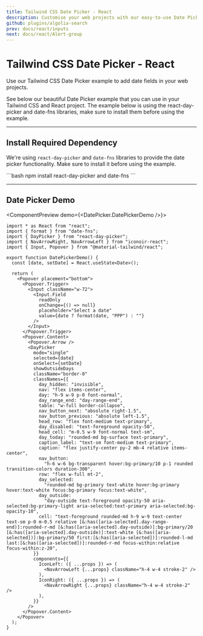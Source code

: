 ```yaml
---
title: Tailwind CSS Date Picker - React
description: Customise your web projects with our easy-to-use Date Picker example for Tailwind CSS and React using Material Design guidelines.
github: plugins/algolia-search
prev: docs/react/inputs
next: docs/react/Alert-group
---
```


# Tailwind CSS Date Picker - React

Use our Tailwind CSS Date Picker example to add date fields in your web projects.

See below our beautiful Date Picker example that you can use in your Tailwind CSS and React project. The example below is using the <Link href="https://docsearch.algolia.com/" target="_blank">react-day-picker and date-fns libraries</Link>, make sure to install them before using the example.

---

## Install Required Dependency

We're using `react-day-picker` and `date-fns` libraries to provide the date picker functionality. Make sure to install it before using the example.

<CodePreview>
```bash
npm install react-day-picker and date-fns
```
</CodePreview>

---

## Date Picker Demo

<ComponentPreview demo={<DatePicker.DatePickerDemo />}>
```tsx
import * as React from "react";
import { format } from "date-fns";
import { DayPicker } from "react-day-picker";
import { NavArrowRight, NavArrowLeft } from "iconoir-react";
import { Input, Popover } from "@material-tailwind/react";

export function DatePickerDemo() {
  const [date, setDate] = React.useState<Date>();

  return (
    <Popover placement="bottom">
      <Popover.Trigger>
        <Input className="w-72">
          <Input.Field
            readOnly
            onChange={() => null}
            placeholder="Select a date"
            value={date ? format(date, "PPP") : ""}
          />
        </Input>
      </Popover.Trigger>
      <Popover.Content>
        <Popover.Arrow />
        <DayPicker
          mode="single"
          selected={date}
          onSelect={setDate}
          showOutsideDays
          className="border-0"
          classNames={{
            day_hidden: "invisible",
            nav: "flex items-center",
            day: "h-9 w-9 p-0 font-normal",
            day_range_end: "day-range-end",
            table: "w-full border-collapse",
            nav_button_next: "absolute right-1.5",
            nav_button_previous: "absolute left-1.5",
            head_row: "flex font-medium text-primary",
            day_disabled: "text-foreground opacity-50",
            head_cell: "m-0.5 w-9 font-normal text-sm",
            day_today: "rounded-md bg-surface text-primary",
            caption_label: "text-sm font-medium text-primary",
            caption: "flex justify-center py-2 mb-4 relative items-center",
            nav_button:
              "h-6 w-6 bg-transparent hover:bg-primary/10 p-1 rounded transition-colors duration-300",
            row: "flex w-full mt-2",
            day_selected:
              "rounded-md bg-primary text-white hover:bg-primary hover:text-white focus:bg-primary focus:text-white",
            day_outside:
              "day-outside text-foreground opacity-50 aria-selected:bg-primary-light aria-selected:text-primary aria-selected:bg-opacity-10",
            cell: "text-foreground rounded-md h-9 w-9 text-center text-sm p-0 m-0.5 relative [&:has([aria-selected].day-range-end)]:rounded-r-md [&:has([aria-selected].day-outside)]:bg-primary/20 [&:has([aria-selected].day-outside)]:text-white [&:has([aria-selected])]:bg-primary/50 first:[&:has([aria-selected])]:rounded-l-md last:[&:has([aria-selected])]:rounded-r-md focus-within:relative focus-within:z-20",
          }}
          components={{
            IconLeft: ({ ...props }) => (
              <NavArrowLeft {...props} className="h-4 w-4 stroke-2" />
            ),
            IconRight: ({ ...props }) => (
              <NavArrowRight {...props} className="h-4 w-4 stroke-2" />
            ),
          }}
        />
      </Popover.Content>
    </Popover>
  );
}
```
</ComponentPreview>